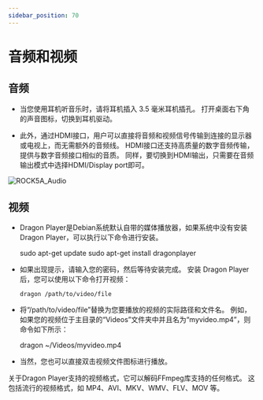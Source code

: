 ```yaml
---
sidebar_position: 70
---
```


# 音频和视频

## 音频

- 当您使用耳机听音乐时，请将耳机插入 3.5 毫米耳机插孔。 打开桌面右下角的声音图标，切换到耳机驱动。

- 此外，通过HDMI接口，用户可以直接将音频和视频信号传输到连接的显示器或电视上，而无需额外的音频线。 HDMI接口还支持高质量的数字音频传输，提供与数字音频接口相似的音质。 同样，要切换到HDMI输出，只需要在音频输出模式中选择HDMI/Display port即可。

![ROCK5A_Audio](/img/rock5a/rock5a_audio.webp)

## 视频

- Dragon Player是Debian系统默认自带的媒体播放器，如果系统中没有安装Dragon Player，可以执行以下命令进行安装。

  sudo apt-get update
  sudo apt-get install dragonplayer

- 如果出现提示，请输入您的密码，然后等待安装完成。
  安装 Dragon Player 后，您可以使用以下命令打开视频：

      dragon /path/to/video/file

- 将“/path/to/video/file”替换为您要播放的视频的实际路径和文件名。 例如，如果您的视频位于主目录的“Videos”文件夹中并且名为“myvideo.mp4”，则命令如下所示：

  dragon ~/Videos/myvideo.mp4

- 当然，您也可以直接双击视频文件图标进行播放。

关于Dragon Player支持的视频格式，它可以解码FFmpeg库支持的任何格式。 这包括流行的视频格式，如 MP4、AVI、MKV、WMV、FLV、MOV 等。
